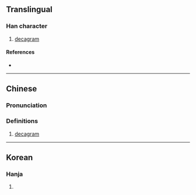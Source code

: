 {{character info/new}}
==Translingual==

===Han character===
{{Han char|rn=10|rad=儿|as=07|sn=9|four=44210|canj=JUJ|ids=⿺克十}}

# [[decagram]]

====References====
* {{Han ref|kx=0125.171|dkj=01380|dj=0265.200|hdz=10273.081|uh=5159|ud=20825|bh=A259|bd=41561}}

----

==Chinese==
{{zh-forms}}

===Pronunciation===
{{zh-pron
|m=shíkè
|c=sap6 hak1
|mc=
|oc=
|ma=
|cat=n
}}

===Definitions===
{{zh-hanzi}}

# {{lb|zh|obsolete|abbreviation}} [[decagram]]

----

==Korean==

===Hanja===
{{ko-hanja|hangeul=십|rv=sip|mr=sip|y=sip}}

# {{rfdef|ko|sort=儿07}}